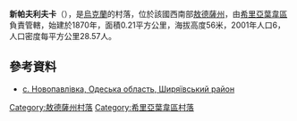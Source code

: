 {{expand|time=2016-09-03T01:45:41+00:00}}
{{coord|47|30|17|N|30|15|54|E|scale:30000|display=title}}

'''新帕夫利夫卡'''（{{lang-uk|Новопавлівка}}），是[[烏克蘭|烏克蘭]]的村落，位於該國西南部[[敖德薩州|敖德薩州]]，由[[希里亞葉韋區|希里亞葉韋區]]負責管轄，始建於1870年，面積0.21平方公里，海拔高度56米，2001年人口6，人口密度每平方公里28.57人。

==參考資料==
* [http://w1.c1.rada.gov.ua/pls/z7503/A005?rdat1=25.11.2012&rf7571=23442 с. Новопавлівка, Одеська область, Ширяївський район]

{{DEFAULTSORT:Новопавлівка}}
[[Category:敖德薩州村落|Category:敖德薩州村落]]
[[Category:希里亞葉韋區村落|Category:希里亞葉韋區村落]]


{{Odessa-geo-stub}}